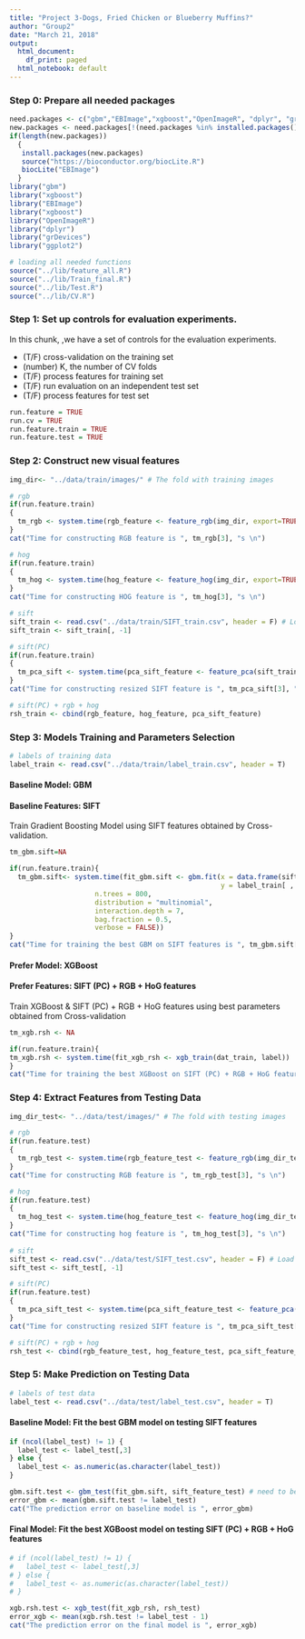 ```yaml
---
title: "Project 3-Dogs, Fried Chicken or Blueberry Muffins?"
author: "Group2"
date: "March 21, 2018"
output:
  html_document:
    df_print: paged
  html_notebook: default
---
```



### Step 0: Prepare all needed packages
```r
need.packages <- c("gbm","EBImage","xgboost","OpenImageR", "dplyr", "grDevices", "ggplot2", "adabag")
new.packages <- need.packages[!(need.packages %in% installed.packages()[,"Package"])]
if(length(new.packages))
  {
   install.packages(new.packages)
   source("https://bioconductor.org/biocLite.R")
   biocLite("EBImage")
  }
library("gbm")
library("xgboost")
library("EBImage")
library("xgboost")
library("OpenImageR")
library("dplyr")
library("grDevices")
library("ggplot2")
```

```r
# loading all needed functions
source("../lib/feature_all.R")
source("../lib/Train_final.R")
source("../lib/Test.R")
source("../lib/CV.R")
```

### Step 1: Set up controls for evaluation experiments.

In this chunk, ,we have a set of controls for the evaluation experiments. 

+ (T/F) cross-validation on the training set
+ (number) K, the number of CV folds
+ (T/F) process features for training set
+ (T/F) run evaluation on an independent test set
+ (T/F) process features for test set

```r
run.feature = TRUE
run.cv = TRUE    
run.feature.train = TRUE    
run.feature.test = TRUE 
```


### Step 2: Construct new visual features

```r
img_dir<- "../data/train/images/" # The fold with training images

# rgb
if(run.feature.train)
{
  tm_rgb <- system.time(rgb_feature <- feature_rgb(img_dir, export=TRUE))
}
cat("Time for constructing RGB feature is ", tm_rgb[3], "s \n")

# hog
if(run.feature.train)
{
  tm_hog <- system.time(hog_feature <- feature_hog(img_dir, export=TRUE))
}
cat("Time for constructing HOG feature is ", tm_hog[3], "s \n")

# sift
sift_train <- read.csv("../data/train/SIFT_train.csv", header = F) # Load SIFT features
sift_train <- sift_train[, -1]

# sift(PC)
if(run.feature.train)
{
  tm_pca_sift <- system.time(pca_sift_feature <- feature_pca(sift_train))
}
cat("Time for constructing resized SIFT feature is ", tm_pca_sift[3], "s \n")

# sift(PC) + rgb + hog
rsh_train <- cbind(rgb_feature, hog_feature, pca_sift_feature)

```


### Step 3: Models Training and Parameters Selection

```r
# labels of training data
label_train <- read.csv("../data/train/label_train.csv", header = T)
```

#### Baseline Model: GBM
#### Baseline Features: SIFT

Train Gradient Boosting Model using SIFT features obtained by Cross-validation.
```r
tm_gbm.sift=NA

if(run.feature.train){
  tm_gbm.sift<- system.time(fit_gbm.sift <- gbm.fit(x = data.frame(sift_train),   
                                                    y = label_train[ , 3],
                     n.trees = 800,
                     distribution = "multinomial",
                     interaction.depth = 7, 
                     bag.fraction = 0.5,
                     verbose = FALSE))
}
cat("Time for training the best GBM on SIFT features is ", tm_gbm.sift[3], "s \n")
```

#### Prefer Model: XGBoost
#### Prefer Features: SIFT (PC) + RGB + HoG features

Train XGBoost & SIFT (PC) + RGB + HoG features using best parameters obtained from Cross-validation
```r
tm_xgb.rsh <- NA

if(run.feature.train){
tm_xgb.rsh <- system.time(fit_xgb_rsh <- xgb_train(dat_train, label))
}
cat("Time for training the best XGBoost on SIFT (PC) + RGB + HoG features is ", tm_xgb.rsh[3], "s \n")
```

### Step 4: Extract Features from Testing Data
```r
img_dir_test<- "../data/test/images/" # The fold with testing images

# rgb
if(run.feature.test)
{
  tm_rgb_test <- system.time(rgb_feature_test <- feature_rgb(img_dir_test, export=FALSE))
}
cat("Time for constructing RGB feature is ", tm_rgb_test[3], "s \n")

# hog
if(run.feature.test)
{
  tm_hog_test <- system.time(hog_feature_test <- feature_hog(img_dir_test, export=TRUE))
}
cat("Time for constructing hog feature is ", tm_hog_test[3], "s \n")
 
# sift
sift_test <- read.csv("../data/test/SIFT_test.csv", header = F) # Load test SIFT features
sift_test <- sift_test[, -1]

# sift(PC)
if(run.feature.test)
{
  tm_pca_sift_test <- system.time(pca_sift_feature_test <- feature_pca(sift_test))
}
cat("Time for constructing resized SIFT feature is ", tm_pca_sift_test[3], "s \n")

# sift(PC) + rgb + hog
rsh_test <- cbind(rgb_feature_test, hog_feature_test, pca_sift_feature_test)
```

### Step 5: Make Prediction on Testing Data

```r
# labels of test data
label_test <- read.csv("../data/test/label_test.csv", header = T)
```

#### Baseline Model: Fit the best GBM model on testing SIFT features
```r
if (ncol(label_test) != 1) {
  label_test <- label_test[,3]
} else {
  label_test <- as.numeric(as.character(label_test))
}

gbm.sift.test <- gbm_test(fit_gbm.sift, sift_feature_test) # need to be provided 
error_gbm <- mean(gbm.sift.test != label_test)
cat("The prediction error on baseline model is ", error_gbm)
```

#### Final Model: Fit the best XGBoost model on testing SIFT (PC) + RGB + HoG features
```r
# if (ncol(label_test) != 1) {
#   label_test <- label_test[,3]
# } else {
#   label_test <- as.numeric(as.character(label_test))
# }

xgb.rsh.test <- xgb_test(fit_xgb_rsh, rsh_test) 
error_xgb <- mean(xgb.rsh.test != label_test - 1)
cat("The prediction error on the final model is ", error_xgb)
```

